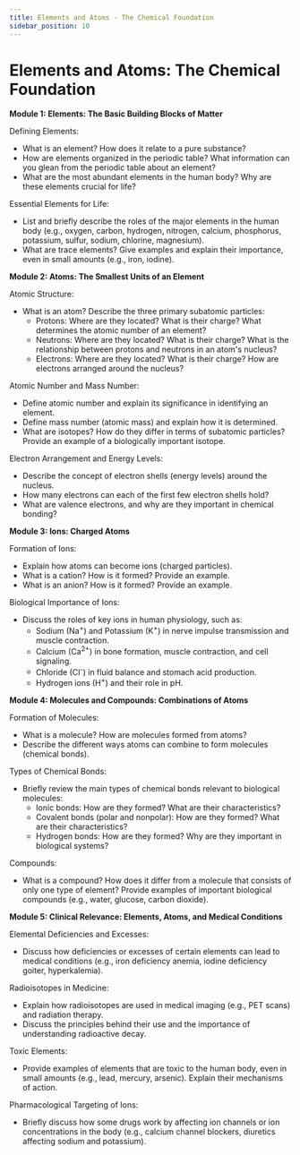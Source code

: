 ```yaml
---
title: Elements and Atoms - The Chemical Foundation
sidebar_position: 10
---
```


# Elements and Atoms: The Chemical Foundation

**Module 1: Elements: The Basic Building Blocks of Matter**

Defining Elements:
* What is an element? How does it relate to a pure substance?
* How are elements organized in the periodic table? What information can you glean from the periodic table about an element?
* What are the most abundant elements in the human body? Why are these elements crucial for life?

Essential Elements for Life:
* List and briefly describe the roles of the major elements in the human body (e.g., oxygen, carbon, hydrogen, nitrogen, calcium, phosphorus, potassium, sulfur, sodium, chlorine, magnesium).
* What are trace elements? Give examples and explain their importance, even in small amounts (e.g., iron, iodine).

**Module 2: Atoms: The Smallest Units of an Element**

Atomic Structure:
* What is an atom? Describe the three primary subatomic particles:
    * Protons: Where are they located? What is their charge? What determines the atomic number of an element?
    * Neutrons: Where are they located? What is their charge? What is the relationship between protons and neutrons in an atom's nucleus?
    * Electrons: Where are they located? What is their charge? How are electrons arranged around the nucleus?

Atomic Number and Mass Number:
* Define atomic number and explain its significance in identifying an element.
* Define mass number (atomic mass) and explain how it is determined.
* What are isotopes? How do they differ in terms of subatomic particles? Provide an example of a biologically important isotope.

Electron Arrangement and Energy Levels:
* Describe the concept of electron shells (energy levels) around the nucleus.
* How many electrons can each of the first few electron shells hold?
* What are valence electrons, and why are they important in chemical bonding?

**Module 3: Ions: Charged Atoms**

Formation of Ions:
* Explain how atoms can become ions (charged particles).
* What is a cation? How is it formed? Provide an example.
* What is an anion? How is it formed? Provide an example.

Biological Importance of Ions:
* Discuss the roles of key ions in human physiology, such as:
    * Sodium (Na<sup>+</sup>) and Potassium (K<sup>+</sup>) in nerve impulse transmission and muscle contraction.
    * Calcium (Ca<sup>2+</sup>) in bone formation, muscle contraction, and cell signaling.
    * Chloride (Cl<sup>-</sup>) in fluid balance and stomach acid production.
    * Hydrogen ions (H<sup>+</sup>) and their role in pH.

**Module 4: Molecules and Compounds: Combinations of Atoms**

Formation of Molecules:
* What is a molecule? How are molecules formed from atoms?
* Describe the different ways atoms can combine to form molecules (chemical bonds).

Types of Chemical Bonds:
* Briefly review the main types of chemical bonds relevant to biological molecules:
    * Ionic bonds: How are they formed? What are their characteristics?
    * Covalent bonds (polar and nonpolar): How are they formed? What are their characteristics?
    * Hydrogen bonds: How are they formed? Why are they important in biological systems?

Compounds:
* What is a compound? How does it differ from a molecule that consists of only one type of element? Provide examples of important biological compounds (e.g., water, glucose, carbon dioxide).

**Module 5: Clinical Relevance: Elements, Atoms, and Medical Conditions**

Elemental Deficiencies and Excesses:
* Discuss how deficiencies or excesses of certain elements can lead to medical conditions (e.g., iron deficiency anemia, iodine deficiency goiter, hyperkalemia).

Radioisotopes in Medicine:
* Explain how radioisotopes are used in medical imaging (e.g., PET scans) and radiation therapy.
* Discuss the principles behind their use and the importance of understanding radioactive decay.

Toxic Elements:
* Provide examples of elements that are toxic to the human body, even in small amounts (e.g., lead, mercury, arsenic). Explain their mechanisms of action.

Pharmacological Targeting of Ions:
* Briefly discuss how some drugs work by affecting ion channels or ion concentrations in the body (e.g., calcium channel blockers, diuretics affecting sodium and potassium).